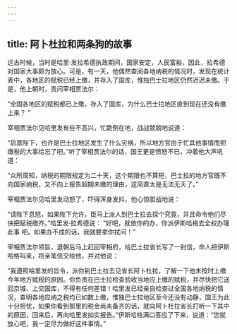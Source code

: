 ```yaml
---
---
---
```

title: 阿卜杜拉和两条狗的故事
---



远古时候，当时是哈里·发拉希德执政期间，国家安定，人民富裕，因此，拉希德对国家大事颇为放心。可是，有一天，他偶然查阅各地纳税的情况时，发现在统计表中，各地区的赋税已经上缴，并存入了国库，惟独巴士拉地区仍然迟迟未缴。于是，他上朝时，责问宰相贾法尔：

“全国各地区的赋税都已上缴，存入了国库，为什么巴士拉地区直到现在还没有缴上来？
”

宰相贾法尔见哈里发有些不高兴，忙跪倒在地，战战兢兢地说道：

“启禀陛下，也许是巴士拉地区发生了什么灾祸，所以地方官由于忙其他事情而把缴税的大事给忘了吧。”听了宰相贾法尔的话，国王更是愤怒不已，冲着他大声吼道：

“众所周知，纳税的期限规定为二十天，这个期限也不算短，巴士拉的地方官既不向国家纳税，又不向上报告超期未缴的理由，这简直太是无法无天了。”

宰相贾法尔见哈里发动怒了，吓得浑身发抖，他心惊胆战地说：

“请陛下息怒，如果陛下允许，臣马上派人到巴士拉去探个究竟，并且命令他们尽快把赋税缴齐。”哈里发·拉希德说：
“好吧，就依你的办，你派伊斯哈格去全权办理此事
吧。如果办不成的话，我就要拿你拭问！”

宰相贾法尔领旨，退朝后马上赶回宰相府，给巴土拉省长写了一封信，命人把伊斯哈格叫来，将亲笔信交给他，并对他说：

“我遵照哈里发的旨令，派你到巴士拉去见省长阿卜杜拉，了解一下他未按时上缴今年地方赋税的原因。你负责在巴士拉检查验收当地应上缴的赋税，并尽快把它送回京城、上交国库，不得有任何差错！哈里发已经亲自检查过全国各地纳税的情况，查明各地应纳之税均已如数上缴，惟独巴士拉地区至今还没有动静，国王为此十分担忧，如果你看到那里的税金尚未备齐的话，就向阿卜杜拉省长打听一下其中的原因，回来后，再向哈里发如实报告。”伊斯哈格满口答应了下来，说道：“您就放心吧，我一定尽力做好这件事情。”
